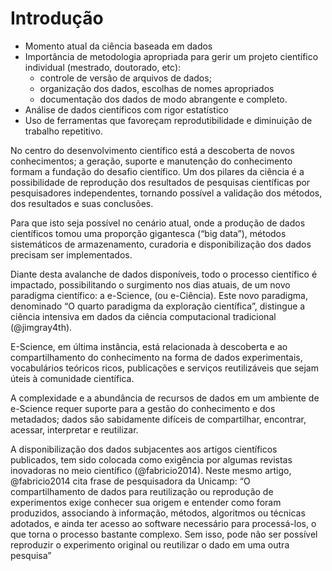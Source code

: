 # Introdução

-   Momento atual da ciência baseada em dados
-   Importância de metodologia apropriada para gerir um projeto científico individual (mestrado, doutorado, etc):
    -   controle de versão de arquivos de dados;
    -   organização dos dados, escolhas de nomes apropriados
    -   documentação dos dados de modo abrangente e completo.
-   Análise de dados científicos com rigor estatístico
-   Uso de ferramentas que favoreçam reprodutibilidade e diminuição de trabalho repetitivo.

No centro do desenvolvimento científico está a descoberta de novos conhecimentos; a geração, suporte e manutenção do conhecimento formam a fundação do desafio científico. Um dos pilares da ciência é a possibilidade de reprodução dos resultados de pesquisas científicas por pesquisadores independentes, tornando possível a validação dos métodos, dos resultados e suas conclusões.

Para que isto seja possível no cenário atual, onde a produção de dados científicos tomou uma proporção gigantesca ("big data"), métodos sistemáticos de armazenamento, curadoria e disponibilização dos dados precisam ser implementados.

Diante desta avalanche de dados disponíveis, todo o processo científico é impactado, possibilitando o surgimento nos dias atuais, de um novo paradigma científico: a e-Science, (ou e-Ciência). Este novo paradigma, denominado "O quarto paradigma da exploração científica", distingue a ciência intensiva em dados da ciência computacional tradicional (@jimgray4th).

E-Science, em última instância, está relacionada à descoberta e ao compartilhamento do conhecimento na forma de dados experimentais, vocabulários teóricos ricos, publicações e serviços reutilizáveis que sejam úteis à comunidade científica.

A complexidade e a abundância de recursos de dados em um ambiente de e-Science requer suporte para a gestão do conhecimento e dos metadados; dados são sabidamente difíceis de compartilhar, encontrar, acessar, interpretar e reutilizar.

A disponibilização dos dados subjacentes aos artigos científicos publicados, tem sido colocada como exigência por algumas revistas inovadoras no meio científico (@fabricio2014). Neste mesmo artigo, @fabricio2014 cita frase de pesquisadora da Unicamp: "O compartilhamento de dados para reutilização ou reprodução de experimentos exige conhecer sua origem e entender como foram produzidos, associando à informação, métodos, algoritmos ou técnicas adotados, e ainda ter acesso ao software necessário para processá-los, o que torna o processo bastante complexo. Sem isso, pode não ser possível reproduzir o experimento original ou reutilizar o dado em uma outra pesquisa"
